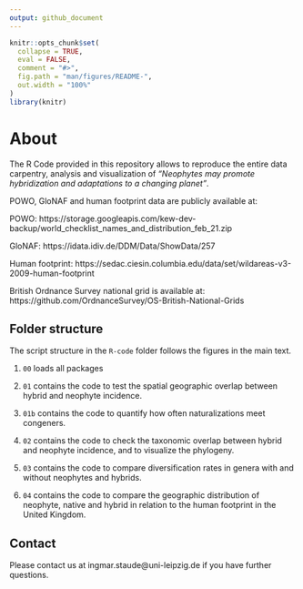 ```yaml
---
output: github_document
---
```


<!-- README.md is generated from README.Rmd. Please edit that file -->

```r
knitr::opts_chunk$set(
  collapse = TRUE,
  eval = FALSE,
  comment = "#>",
  fig.path = "man/figures/README-",
  out.width = "100%"
)
library(knitr)
```

# About
The R Code provided in this repository allows to reproduce the entire data carpentry, analysis and visualization of *"Neophytes may promote hybridization and adaptations to a changing planet"*.

POWO, GloNAF and human footprint data are publicly available at:

POWO: https://storage.googleapis.com/kew-dev-backup/world_checklist_names_and_distribution_feb_21.zip

GloNAF: https://idata.idiv.de/DDM/Data/ShowData/257

Human footprint: https://sedac.ciesin.columbia.edu/data/set/wildareas-v3-2009-human-footprint


British Ordnance Survey national grid is available at: https://github.com/OrdnanceSurvey/OS-British-National-Grids


## Folder structure
The script structure in the `R-code` folder follows the figures in the main text.


1. `00` loads all packages

2. `01` contains the code to test the spatial geographic overlap between hybrid and neophyte incidence.

3. `01b` contains the code to quantify how often naturalizations meet congeners.

4. `02` contains the code to check the taxonomic overlap between hybrid and neophyte incidence, and to visualize the phylogeny.

4. `03` contains the code to compare diversification rates in genera with and without neophytes and hybrids.

5. `04` contains the code to compare the geographic distribution of neophyte, native and hybrid in relation to the human footprint in the United Kingdom.


## Contact
Please contact us at ingmar.staude@uni-leipzig.de if you have further questions.


